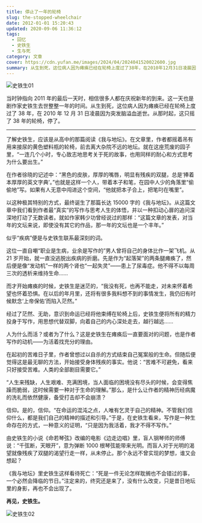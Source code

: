 ```yaml
---
title: 停止了一年的轮椅
slug: the-stopped-wheelchair
date: 2012-01-01 15:20:43
updated: 2020-09-06 11:36:12
tags:
  - 回忆
  - 史铁生
  - 生与死
category: 文章
cover: https://cdn.yufan.me/images/2024/04/2024041520022600.jpg
summary: 从生到死，这位病人因为瘫痪已经在轮椅上度过了38年，在2010年12月31日凌晨因为突发脑溢血逝世。从那时起，这只摇了38年的轮椅，停了。
---
```


![史铁生01](https://cdn.yufan.me/images/2024/04/2024041520054100.jpg)

<MusicPlayer netease={28285910} />

当时钟指向 2011 年的最后一天时，相信很多人都在庆祝新年的到来。这一天也是剧作家史铁生去世整整一年的时间。从生到死，这位病人因为瘫痪已经在轮椅上度过了 38 年，在 2010 年 12 月 31 日凌晨因为突发脑溢血逝世。从那时起，这只摇了 38 年的轮椅，停了。

---

了解史铁生，应该是从高中的那篇阅读《我与地坛》。在文章里，作者都摇着吊有用来接尿的黄色塑料瓶的轮椅，前去离大杂院不远的地坛。就在这座荒废的园子里，“一连几个小时，专心致志地思考关于死的故事，也用同样的耐心和方式思考为什么要出生。”

在作者徐晓的记述中：“黑色的皮肤，厚厚的嘴唇，明显有残疾的双腿，总是‘捧着本厚厚的英文字典’。”也就是这样一个人，带着本子和笔，在园中人少的角落里“偷偷地”写。如果有人无意中闯进这个空间，“他就把本子合上，把笔叼在嘴里”。

以这种极其特别的方式，最终诞生了那篇长达 15000 字的《我与地坛》。从这篇文章中我们看到作者最“真实”的写作与思考人生的体悟，并以一种扣动心扉的追问深深地打动了无数读者。就如作家韩少功曾经说过的那样：“这篇文章的发表，对当年的文坛来说，即使没有其它的作品，那一年的文坛也是一个丰年。”

似乎“疾病”便是与史铁生联系最深刻的词。

这位一直自嘲“职业是生病，业余是写作的”男人曾将自己的身体比作一架飞机。从 21 岁开始，就一直没逃脱出疾病的折磨。先是作为“起落架”的两条腿瘫痪了，然后便是像“发动机”一样的两个肾也“一起失灵”——患上了尿毒症。他不得不以每周三次的透析来维持生命……

而才开始瘫痪的时候，史铁生是迷茫的，“我没有死，也再不能走，对未来怀着希望也怀着恐惧。在以后的年月里，还将有很多我料想不到的事情发生，我仍旧有时候默念‘上帝保佑’而陷入茫然。”

经过了茫然、无助，意识到命运已经将他束缚在轮椅上后，史铁生便将所有的精力投身于写作，用思想代替双脚，向着自己的内心深处走去，越行越远……

人为什么而活？或者为了什么？这是史铁生在瘫痪后一直要面对的问题，也是作者写作的动机——为活着找充分的理由。

在起初的苦难日子里，作者曾想过以自杀的方式结束自己冤案般的生命。但随后便觉得这是最无聊的方法，开始接受身体残疾的事实。他说：“苦难不可避免，看来只好接受苦难。人类的全部剧目需要它。”

“人生来残缺，人生艰难、充满困境，当人面临的困境没有尽头的时候，会变得焦躁而脆弱，这时候需要一种对于生命的理解。”那么，是什么让作者的精神历经病魔的洗礼而依然健康，备受打击却不会崩溃？

信仰。是的，信仰。“在命运的混沌之点，人唯有乞灵于自己的精神。不管我们信仰什么，都是我们自己的精神的描述和引导。”于是，在史铁生看来，写作是一种生命存在的方式，一种意义的证明，“只是因为我活着，我才不得不写作。”

由史铁生的小说《命若琴弦》改编的电影《边走边唱》里，盲人钢琴师的师傅说：“千弦断，天眼开”，意为弹断 1000 根琴弦能带来光明。而盲人对于光明的渴望就像残疾了双腿的渴望行走一样，从未停止。那个永远不曾实现的梦想，谁又会想起？

《我与地坛》里史铁生这样看待死亡：“死是一件无论怎样耽搁也不会错过的事，一个必然会降临的节日。”注定来的，终究还是来了，没有什么改变，只是昔日地坛里的身影，再也不会出现了。

**再见，史铁生。**

![史铁生02](https://cdn.yufan.me/images/2024/04/2024041520111500.jpg)
